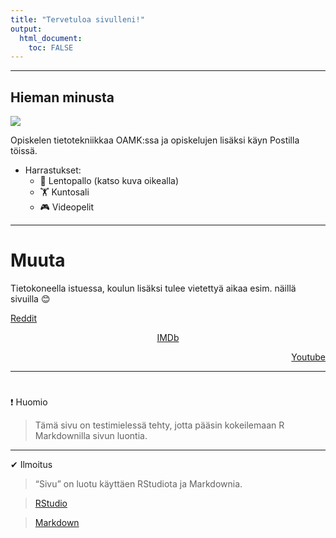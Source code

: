 ```yaml
---
title: "Tervetuloa sivulleni!"
output: 
  html_document:
    toc: FALSE
---
```



***
## **Hieman minusta**

![](giba.png){align=right}

Opiskelen tietotekniikkaa OAMK:ssa ja opiskelujen lisäksi käyn Postilla töissä.

* Harrastukset:
  + &#x1F3D0; Lentopallo (katso kuva oikealla)
  + &#X1F3CB; Kuntosali
  + &#X1F3AE; Videopelit
  


***

# Muuta

Tietokoneella istuessa, koulun lisäksi tulee vietettyä aikaa esim. näillä sivuilla &#x1F60A;


[Reddit](https://www.reddit.com/)

<div style="text-align: center;">
<a href="https://www.imdb.com/">IMDb</a>
</div>
<div style="text-align: right;">
<a href="https://www.youtube.com/">Youtube</a>
</div>
***

# 

&#x2757; Huomio
  
>Tämä sivu on testimielessä tehty, jotta pääsin kokeilemaan R Markdownilla sivun luontia.

***

&#x2714; Ilmoitus

>"Sivu" on luotu käyttäen RStudiota ja Markdownia.

>[RStudio](https://posit.co/download/rstudio-desktop/)

>[Markdown](https://www.markdownguide.org/)



